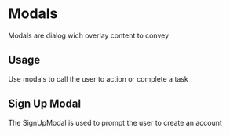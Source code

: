 
<Meta title="Design System|Buttons" component={PrimaryButton} />

# Modals

Modals are dialog wich overlay content to convey

## Usage

Use modals to call the user to action or complete a task

## Sign Up Modal

The SignUpModal is used to prompt the user to create an account

<Preview withToolbar>
  <Story name="signup">
    <SignUpModal showModal={boolean("Show Modal", true)} />
  </Story>
</Preview>